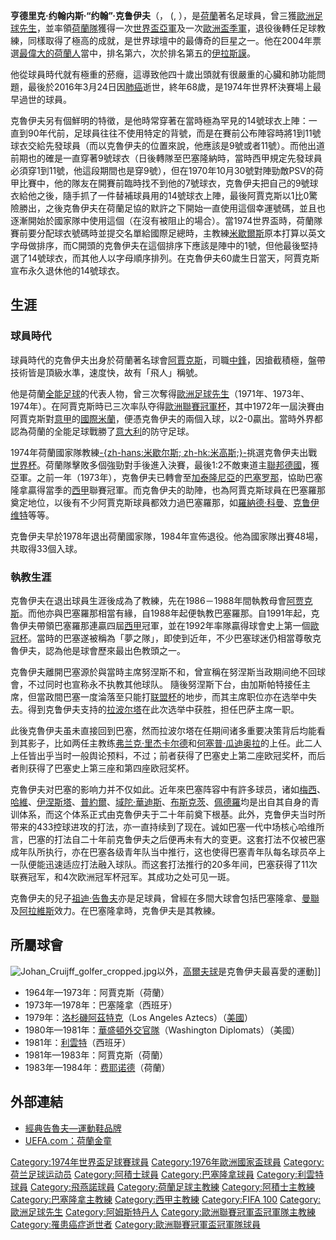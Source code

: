 {{noteTA
|G1=足球
|G2=FCB
|G3=西甲
|G4=uefa
|G5=EPL
|T=zh-hans:约翰·克鲁伊夫;zh-hk:約翰·告魯夫;zh-tw:約翰·克魯伊夫;
|1=zh-hans:克鲁伊夫;zh-hk:告魯夫;zh-tw:克魯伊夫;
|2=zh-hans:亨德里克;zh-hk:亨迪克;zh-tw:亨德里克;
}}
{{redirect2|告魯夫|其兒子|祖迪·告魯夫}}
{{Football manager infobox
| playername =约翰·克鲁伊夫<br />''{{lang|nl|Johan Cruijff}}''
| image =[[File:Johan_Cruyff_1974c.jpg|220px]]
西元1974年時的克魯伊夫
| fullname = 亨德里克·约翰内斯·克鲁伊夫
| englishfullname = {{lang|nl|Hendrik Johannes Cruijff}}
| nickname = 飞人（Pythagoras in boots）<br />球王<br />巴塞教父 (Barça Godfather)<br />
| dateofbirth = {{birth date|1947|4|25}}
| dateofdeath = {{death date and age|2016|3|24|1947|4|25}}
| cityofbirth = [[阿姆斯特丹|阿姆斯特丹]]
| countryofbirth = {{NED}}
| cityofdeath = [[加泰羅尼亞|加泰羅尼亞]][[巴塞羅那|巴塞羅那]]
| countryofdeath = {{ESP}}
| currentclub  = 
| position =[[中鋒|中鋒]]、 [[前腰|前腰]]
| youthclubs1         = [[阿積士|阿積士]]
| youthyears1         = 1957–1963
| years1              = 1964–1973
| clubs1              =  [[阿積士|阿積士]]
| caps1               = 240
| goals1              = 190
| years2              = 1973–1978
| clubs2              = [[巴塞罗那俱乐部|巴塞罗那]]
| caps2               = 143
| goals2              = 48
| years3              = 1979
| clubs3              = [[洛杉磯阿茲特克|洛杉磯阿茲特克]]
| caps3               = 23
| goals3              = 13
| years4              = 1980–1981
| clubs4              = [[華盛頓外交官|華盛頓外交官]]
| caps4               = 30
| goals4              = 12
| years5              = 1981
| clubs5              = [[利雲特|利雲特]]
| caps5               = 10
| goals5              = 2
| years6              = 1981–1983
| clubs6              = [[阿積士|阿積士]]
| caps6               = 36
| goals6              = 14
| years7              = 1983–1984
| clubs7              = [[飛燕諾|飛燕諾]]
| caps7               = 33
| goals7              = 11
| totalcaps           = 514
| totalgoals          = 290
| nationalteam1       = [[荷蘭國家足球隊|荷蘭]]
| nationalyears1      = 1966–1977
| nationalcaps1       = 48
| nationalgoals1      = 33
| manageryears1       = 1985–1988
| managerclubs1       = [[阿積士|阿積士]]
| manageryears2       = 1988–1996
| managerclubs2       = [[巴塞罗那俱乐部|巴塞罗那]]
| manageryears3       = 2009–2013
| managerclubs3       =[[加泰罗尼亚联队|加泰罗尼亚]]
| medaltemplates={{MedalCountry|{{flagu|Netherlands}}}} 
{{Medal|2nd|[[世界盃足球賽|世界盃]]|[[1974年世界盃足球賽|1974]]}}
{{Medal|3rd|[[欧洲足球锦标赛|欧洲足球锦标赛]]|[[1976年欧洲足球锦标赛|1976]]}}
}}
'''亨德里克·约翰内斯·“约翰”·克鲁伊夫'''（{{lang-nl|'''Hendrik Johannes''' "'''Johan'''" '''Cruijff'''}}， ({{IPA-nl|ˈjoːɦɑn ˈkrœyf|lang|JohanCruijff.oga}}, {{bd|1947年|4月25日|2016年|3月24日|catIdx=C}}），是[[荷蘭|荷蘭]]著名足球員，曾三獲[[歐洲足球先生|歐洲足球先生]]，並率領[[荷蘭國家足球隊|荷蘭隊]]獲得一次[[1974年世界盃足球賽|世界盃亞軍]]及一次[[1976年欧洲足球锦标赛|歐洲盃季軍]]，退役後轉任足球教練，同樣取得了極高的成就，是世界球壇中的最傳奇的巨星之一。他在2004年票選[[最偉大的荷蘭人|最偉大的荷蘭人]]當中，排名第六，次於排名第五的[[伊拉斯謨|伊拉斯謨]]。

他從球員時代就有極重的菸癮，這導致他四十歲出頭就有很嚴重的心臟和肺功能問題，最後於2016年3月24日因[[肺癌|肺癌]]逝世，終年68歲，是1974年世界杯決賽場上最早過世的球員。

克魯伊夫另有個鮮明的特徵，是他時常穿著在當時極為罕見的14號球衣上陣：一直到90年代前，足球員往往不使用特定的背號，而是在賽前公布陣容時將1到11號球衣交給先發球員（而以克魯伊夫的位置來說，他應該是9號或者11號）。而他出道前期也的確是一直穿著9號球衣（日後轉隊至巴塞隆納時，當時西甲規定先發球員必須穿1到11號，他這段期間也是穿9號），但在1970年10月30號對陣勁敵PSV的荷甲比賽中，他的隊友{{link-en|穆倫|Gerrie_Mühren|}}在開賽前臨時找不到他的7號球衣，克魯伊夫把自己的9號球衣給他之後，隨手抓了一件替補球員用的14號球衣上陣，最後阿賈克斯以1比0驚險勝出，之後克魯伊夫在荷蘭足協的默許之下開始一直使用這個幸運號碼，並且也逐漸開始於國家隊中使用這個（在沒有被阻止的場合）。當1974世界盃時，荷蘭隊賽前要分配球衣號碼時並提交名單給國際足總時，主教練[[里努斯·米歇尔斯|米歇爾斯]]原本打算以英文字母做排序，而C開頭的克魯伊夫在這個排序下應該是陣中的1號，但他最後堅持選了14號球衣，而其他人以字母順序排列。在克魯伊夫60歲生日當天，阿賈克斯宣布永久退休他的14號球衣。

== 生涯 ==
=== 球員時代 ===
球員時代的克魯伊夫出身於荷蘭著名球會[[阿賈克斯足球俱樂部|阿賈克斯]]，司職[[前鋒_(足球)|中鋒]]，因搶截積極，盤帶技術皆是頂級水準，速度快，故有「飛人」稱號。

他是荷蘭[[全能足球|全能足球]]的代表人物，曾三次奪得[[歐洲足球先生|歐洲足球先生]]（1971年、1973年、1974年）。在阿賈克斯時已三次率队夺得[[欧洲俱乐部冠军杯|歐洲聯賽冠軍杯]]，其中1972年一屆決賽由阿賈克斯對[[意甲|意甲]]的[[國際米蘭|國際米蘭]]，便憑克魯伊夫的兩個入球，以2-0贏出。當時外界都認為荷蘭的全能足球戰勝了[[意大利國家足球隊|意大利]]的防守足球。

1974年荷蘭國家隊教練[[里努斯·米歇尔斯|-{zh-hans:米歇尔斯; zh-hk:米高斯;}-]]挑選克魯伊夫出戰[[世界杯足球賽|世界杯]]。荷蘭隊擊敗多個強勁對手後進入決賽，最後1:2不敵東道主[[西德國家足球隊|聯邦德國]]，獲亞軍。之前一年（1973年），克魯伊夫已轉會至[[加泰隆尼亞|加泰隆尼亞]]的[[巴塞罗那俱乐部|巴塞罗那]]，協助巴塞隆拿贏得當季的[[西甲|西甲]]聯賽冠軍。而克魯伊夫的助陣，也為阿賈克斯球員在巴塞羅那奠定地位，以後有不少阿賈克斯球員都效力過巴塞羅那，如[[羅納德·科曼|羅納德·科曼]]、[[克鲁伊维特|克鲁伊维特]]等等。

克鲁伊夫早於1978年退出荷蘭國家隊，1984年宣佈退役。他為國家隊出賽48場，共取得33個入球。

=== 執教生涯 ===
克魯伊夫在退出球員生涯後成為了教練，先在1986－1988年間執教母會[[阿贾克斯|阿贾克斯]]。而他亦與巴塞羅那相當有緣，自1988年起便執教巴塞羅那。自1991年起，克魯伊夫帶領巴塞羅那連贏四屆[[西甲|西甲]]冠軍，並在1992年率隊贏得球會史上第一個[[歐冠杯|歐冠杯]]。當時的巴塞遂被稱為「夢之隊」，即使到近年，不少巴塞球迷仍相當尊敬克魯伊夫，認為他是球會歷來最出色教頭之一。

克魯伊夫離開巴塞源於與當時主席努涅斯不和，曾宣稱在努涅斯当政期间绝不回球會，不过同时也宣称永不执教其他球队。
隨後努涅斯下台，由加斯帕特接任主席，但當政間巴塞一度淪落至只能打[[联盟杯|联盟杯]]的地步，而其主席职位亦在选举中失去。得到克鲁伊夫支持的[[祖安·拿樸達|拉波尔塔]]在此次选举中获胜，担任巴萨主席一职。

此後克魯伊夫虽未直接回到巴塞，然而拉波尔塔在任期间诸多重要决策背后均能看到其影子，比如两任主教练[[弗兰克·里杰卡尔德|弗兰克·里杰卡尔德]]和[[何塞普·瓜迪奥拉|何塞普·瓜迪奥拉]]的上任。此二人上任皆出乎当时一般舆论预料，不过；前者获得了巴塞史上第二座欧冠奖杯，而后者則获得了巴塞史上第三座和第四座欧冠奖杯。

克魯伊夫对巴塞的影响力并不仅如此。近年來巴塞阵容中有許多球员，诸如[[利昂内尔·梅西|梅西]]、[[哈維·埃爾南德斯|哈維]]、[[伊涅斯塔|伊涅斯塔]]、[[普約爾|普約爾]]、[[域陀·華迪斯|域陀·華迪斯]]、[[塞爾希奧·布斯克茨|布斯克茨]]、[[佩德羅·羅德里格斯·雷德斯馬|佩德羅]]均是出自其自身的青训体系，而这个体系正式由克魯伊夫于二十年前奠下根基。此外，克鲁伊夫当时所带来的433控球进攻的打法，亦一直持续到了现在。诚如巴塞一代中场核心哈维所言，巴塞的打法自二十年前克鲁伊夫之后便再未有大的变更。这套打法不仅被巴塞成年队所执行，亦在巴塞各级青年队当中推行，这也使得巴塞青年队每名球员卒上一队便能迅速适应打法融入球队。而这套打法推行的20多年间，巴塞获得了11次联赛冠军，和4次欧洲冠军杯冠军。其成功之处可见一斑。

克魯伊夫的兒子[[祖迪·告魯夫|祖迪·告魯夫]]亦是足球員，曾經在多間大球會包括巴塞隆拿、[[曼聯|曼聯]]及[[阿拉維斯足球俱樂部|阿拉維斯]]效力。在巴塞隆拿時，克魯伊夫是其教練。

== 所屬球會 ==
[[File:Johan_Cruijff_golfer_cropped.jpg|thumb]]以外，[[高爾夫球|高爾夫球]]是克魯伊夫最喜愛的運動]]
* 1964年—1973年：阿賈克斯（荷蘭）
* 1973年—1978年：巴塞隆拿（西班牙）
* 1979年：[[洛杉磯阿茲特克|洛杉磯阿茲特克]]（Los Angeles Aztecs）（[[美國|美國]]）
* 1980年—1981年：[[華盛頓外交官隊|華盛頓外交官隊]]（Washington Diplomats）（美國）
* 1981年：[[利雲特|利雲特]]（西班牙）
* 1981年—1983年：阿賈克斯（荷蘭）
* 1983年—1984年：[[费耶诺德|费耶诺德]]（荷蘭）

== 外部連結 ==
* [http://www.cruyffclassics.com/ 經典告魯夫—運動鞋品牌]
* [http://www.uefa.com/uefa/history/associationweeks/association=95/newsId=215769.html UEFA.com：荷蘭金童]
{{劳伦斯终身成就奖}}
{{金球獎得主}}
{{世界盃金球獎}}
{{FIFA 100}}
{{20世紀世界最佳足球陣容}}
{{Authority control}}

{{DEFAULTSORT:Cruijff, Johan}}
[[Category:1974年世界盃足球賽球員|Category:1974年世界盃足球賽球員]]
[[Category:1976年歐洲國家盃球員|Category:1976年歐洲國家盃球員]]
[[Category:荷兰足球运动员|Category:荷兰足球运动员]]
[[Category:阿積士球員|Category:阿積士球員]]
[[Category:巴塞隆拿球員|Category:巴塞隆拿球員]]
[[Category:利雲特球員|Category:利雲特球員]]
[[Category:飛燕諾球員|Category:飛燕諾球員]]
[[Category:荷蘭足球主教練|Category:荷蘭足球主教練]]
[[Category:阿積士主教練|Category:阿積士主教練]]
[[Category:巴塞隆拿主教練|Category:巴塞隆拿主教練]]
[[Category:西甲主教練|Category:西甲主教練]]
[[Category:FIFA_100|Category:FIFA 100]]
[[Category:歐洲足球先生|Category:歐洲足球先生]]
[[Category:阿姆斯特丹人|Category:阿姆斯特丹人]]
[[Category:歐洲聯賽冠軍盃冠軍隊主教練|Category:歐洲聯賽冠軍盃冠軍隊主教練]]
[[Category:罹患癌症逝世者|Category:罹患癌症逝世者]]
[[Category:歐洲聯賽冠軍盃冠軍隊球員|Category:歐洲聯賽冠軍盃冠軍隊球員]]